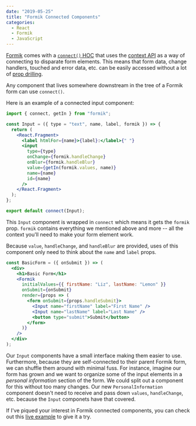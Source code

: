 ```yaml
---
date: "2019-05-25"
title: "Formik Connected Components"
categories:
  - React
  - Formik
  - JavaScript
---
```


[Formik](https://jaredpalmer.com/formik/) comes with a [`connect()`
HOC](https://jaredpalmer.com/formik/docs/api/connect) that uses the [context
API](https://reactjs.org/docs/context.html) as a way of connecting to disparate
form elements. This means that form data, change handlers, touched and error
data, etc. can be easily accessed without a lot of [prop
drilling](https://kentcdodds.com/blog/prop-drilling).

Any component that lives somewhere downstream in the tree of a Formik form can
use `connect()`.

Here is an example of a connected input component:

```jsx
import { connect, getIn } from "formik";

const Input = ({ type = "text", name, label, formik }) => {
  return (
    <React.Fragment>
      <label htmlFor={name}>{label}:</label>{" "}
      <input
        type={type}
        onChange={formik.handleChange}
        onBlur={formik.handleBlur}
        value={getIn(formik.values, name)}
        name={name}
        id={name}
      />
    </React.Fragment>
  );
};

export default connect(Input);
```

This `Input` component is wrapped in `connect` which means it gets the `formik`
prop. `formik` contains everything we mentioned above and more -- all the context
you'll need to make your form element work.

Because `value`, `handleChange`, and `handleBlur` are provided, uses of this
component only need to think about the `name` and `label` props.

```jsx
const BasicForm = ({ onSubmit }) => (
  <div>
    <h1>Basic Form</h1>
    <Formik
      initialValues={{ firstName: "Liz", lastName: "Lemon" }}
      onSubmit={onSubmit}
      render={props => (
        <form onSubmit={props.handleSubmit}>
          <Input name="firstName" label="First Name" />
          <Input name="lastName" label="Last Name" />
          <button type="submit">Submit</button>
        </form>
      )}
    />
  </div>
);
```

Our `Input` components have a small interface making them easier to use.
Furthermore, because they are self-connected to their parent Formik form, we
can shuffle them around with minimal fuss. For instance, imagine our form has
grown and we want to organize some of the input elements in a _personal
information_ section of the form. We could split out a component for this
without too many changes. Our new `PersonalInformation` component doesn't need
to receive and pass down `values`, `handleChange`, etc. because the `Input`
componets have that covered.

If I've piqued your interest in Formik connected components, you can check out
this [live example](https://codesandbox.io/s/quizzical-hill-7xlwi) to give it a
try.
